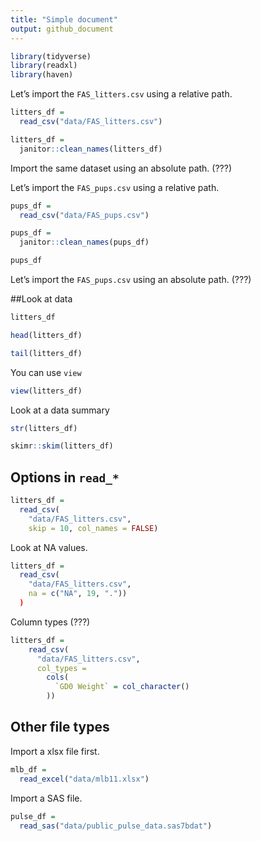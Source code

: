 ```yaml
---
title: "Simple document"
output: github_document
---
```


```r
library(tidyverse)
library(readxl)
library(haven)
```

Let's import the `FAS_litters.csv` using a relative path. 

```r
litters_df = 
  read_csv("data/FAS_litters.csv")

litters_df = 
  janitor::clean_names(litters_df)
```

Import the same dataset using an absolute path. (???)

Let's import the `FAS_pups.csv` using a relative path. 

```r
pups_df = 
  read_csv("data/FAS_pups.csv")

pups_df = 
  janitor::clean_names(pups_df)

pups_df
```

Let's import the `FAS_pups.csv` using an absolute path. (???)


##Look at data

```r
litters_df

head(litters_df)

tail(litters_df)
```

You can use `view` 

```r
view(litters_df)
```

Look at a data summary

```r
str(litters_df)

skimr::skim(litters_df)
```

## Options in `read_*`

```r
litters_df = 
  read_csv(
    "data/FAS_litters.csv",
    skip = 10, col_names = FALSE)
```

Look at NA values. 


```r
litters_df = 
  read_csv(
    "data/FAS_litters.csv",
    na = c("NA", 19, "."))
  )
```

Column types (???)

```r
litters_df = 
    read_csv(
      "data/FAS_litters.csv",
      col_types = 
        cols(
          `GD0 Weight` = col_character()
        ))

```

## Other file types

Import a xlsx file first. 

```r
mlb_df = 
  read_excel("data/mlb11.xlsx")
```

Import a SAS file. 

```r
pulse_df = 
  read_sas("data/public_pulse_data.sas7bdat")
```

































